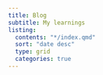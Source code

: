 ```yaml
---
title: Blog
subtitle: My learnings
listing:
  contents: "*/index.qmd"
  sort: "date desc"
  type: grid
  categories: true
---
```


